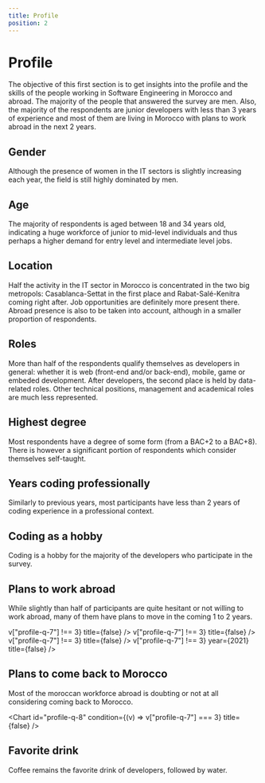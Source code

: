 ```yaml
---
title: Profile
position: 2
---
```


# Profile

The objective of this first section is to get insights into the profile and the skills of the people working in Software Engineering in Morocco and abroad. The majority of the people that answered the survey are men. Also, the majority of the respondents are junior developers with less than 3 years of experience and most of them are living in Morocco with plans to work abroad in the next 2 years.

## Gender

Although the presence of women in the IT sectors is slightly increasing each year, the field is still highly dominated by men.

<Chart id="profile-q-0" pie title={false} />

## Age

The majority of respondents is aged between 18 and 34 years old, indicating a huge workforce of junior to mid-level individuals and thus perhaps a higher demand for entry level and intermediate level jobs.

<Chart id="profile-q-1" title={false} />

## Location

Half the activity in the IT sector in Morocco is concentrated in the two big metropols: Casablanca-Settat in the first place and Rabat-Salé-Kenitra coming right after. Job opportunities are definitely more present there. 
Abroad presence is also to be taken into account, although in a smaller proportion of respondents.

<Chart id="profile-q-2" title={false} />

## Roles

More than half of the respondents qualify themselves as developers in general: whether it is web (front-end and/or back-end), mobile, game or embeded development.
After developers, the second place is held by data-related roles.
Other technical positions, management and academical roles are much less represented.

<Chart id="profile-q-3" title={false} />

## Highest degree

Most respondents have a degree of some form (from a BAC+2 to a BAC+8).
There is however a significant portion of respondents which consider themselves self-taught.

<Chart id="profile-q-4" pie title={false} />

## Years coding professionally

Similarly to previous years, most participants have less than 2 years of coding experience in a professional context.

<Chart id="profile-q-5" title={false} />

## Coding as a hobby

Coding is a hobby for the majority of the developers who participate in the survey.

<Chart id="profile-q-6" title={false} />

## Plans to work abroad

While slightly than half of participants are quite hesitant or not willing to work abroad, many of them have plans to move in the coming 1 to 2 years.

<Tabs>
  <TabItem title="2024">
    <Chart
      id="profile-q-7"
      year={2024}
      condition={(v) => v["profile-q-7"] !== 3}
      title={false}
    />
  </TabItem>
  <TabItem title="2023">
    <Chart
      id="profile-q-7"
      year={2023}
      condition={(v) => v["profile-q-7"] !== 3}
      title={false}
    />
  </TabItem>
  <TabItem title="2022">
    <Chart
      id="profile-q-7"
      year={2022}
      condition={(v) => v["profile-q-7"] !== 3}
      title={false}
    />
  </TabItem>
  <TabItem title="2021">
    <Chart
      id="profile-q-7"
      condition={(v) => v["profile-q-7"] !== 3}
      year={2021}
      title={false}
    />
  </TabItem>
</Tabs>

## Plans to come back to Morocco

Most of the moroccan workforce abroad is doubting or not at all considering coming back to Morocco.

<Chart
  id="profile-q-8"
  condition={(v) => v["profile-q-7"] === 3}
  title={false}
/>

## Favorite drink

Coffee remains the favorite drink of developers, followed by water.

<Chart id="profile-q-9" title={false} />
